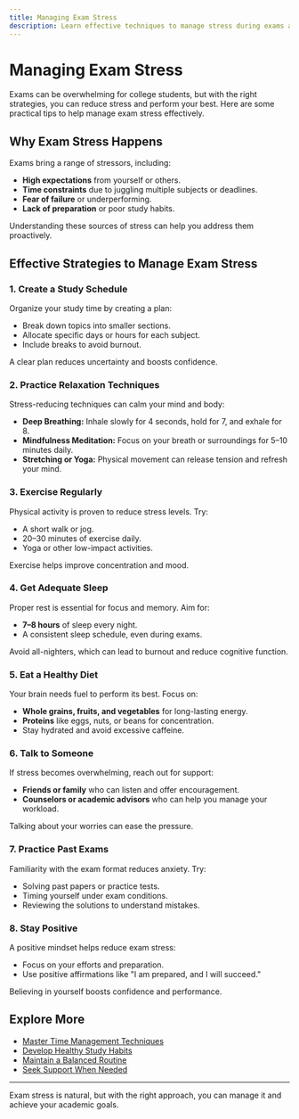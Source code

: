 ```yaml
---
title: Managing Exam Stress
description: Learn effective techniques to manage stress during exams and improve academic performance.
---
```


# Managing Exam Stress

Exams can be overwhelming for college students, but with the right strategies, you can reduce stress and perform your best. Here are some practical tips to help manage exam stress effectively.

## Why Exam Stress Happens

Exams bring a range of stressors, including:
- **High expectations** from yourself or others.
- **Time constraints** due to juggling multiple subjects or deadlines.
- **Fear of failure** or underperforming.
- **Lack of preparation** or poor study habits.

Understanding these sources of stress can help you address them proactively.

## Effective Strategies to Manage Exam Stress

### 1. **Create a Study Schedule**
Organize your study time by creating a plan:
- Break down topics into smaller sections.
- Allocate specific days or hours for each subject.
- Include breaks to avoid burnout.

A clear plan reduces uncertainty and boosts confidence.

### 2. **Practice Relaxation Techniques**
Stress-reducing techniques can calm your mind and body:
- **Deep Breathing:** Inhale slowly for 4 seconds, hold for 7, and exhale for 8.
- **Mindfulness Meditation:** Focus on your breath or surroundings for 5–10 minutes daily.
- **Stretching or Yoga:** Physical movement can release tension and refresh your mind.

### 3. **Exercise Regularly**
Physical activity is proven to reduce stress levels. Try:
- A short walk or jog.
- 20–30 minutes of exercise daily.
- Yoga or other low-impact activities.

Exercise helps improve concentration and mood.

### 4. **Get Adequate Sleep**
Proper rest is essential for focus and memory. Aim for:
- **7–8 hours** of sleep every night.
- A consistent sleep schedule, even during exams.

Avoid all-nighters, which can lead to burnout and reduce cognitive function.

### 5. **Eat a Healthy Diet**
Your brain needs fuel to perform its best. Focus on:
- **Whole grains, fruits, and vegetables** for long-lasting energy.
- **Proteins** like eggs, nuts, or beans for concentration.
- Stay hydrated and avoid excessive caffeine.

### 6. **Talk to Someone**
If stress becomes overwhelming, reach out for support:
- **Friends or family** who can listen and offer encouragement.
- **Counselors or academic advisors** who can help you manage your workload.

Talking about your worries can ease the pressure.

### 7. **Practice Past Exams**
Familiarity with the exam format reduces anxiety. Try:
- Solving past papers or practice tests.
- Timing yourself under exam conditions.
- Reviewing the solutions to understand mistakes.

### 8. **Stay Positive**
A positive mindset helps reduce exam stress:
- Focus on your efforts and preparation.
- Use positive affirmations like "I am prepared, and I will succeed."

Believing in yourself boosts confidence and performance.

## Explore More

- [Master Time Management Techniques](/exam-stress/time-management)
- [Develop Healthy Study Habits](/exam-stress/study-habits)
- [Maintain a Balanced Routine](/exam-stress/balanced-routine)
- [Seek Support When Needed](/exam-stress/support)

---

Exam stress is natural, but with the right approach, you can manage it and achieve your academic goals.
